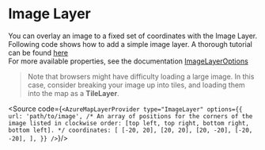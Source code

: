 

<Meta title="Image Layer"/>

# Image Layer

You can overlay an image to a fixed set of coordinates with the Image Layer.<br/>
Following code shows how to add a simple image layer. A thorough tutorial can be found [here](https://learn.microsoft.com/en-us/azure/azure-maps/map-add-image-layer)<br/>
For more available properties, see the documentation [ImageLayerOptions](https://learn.microsoft.com/en-us/javascript/api/azure-maps-control/atlas.imagelayeroptions?view=azure-maps-typescript-latest)

> Note that browsers might have difficulty loading a large image. In this case, consider breaking your image up into tiles, and loading them into the map as a **TileLayer**.

<ImageLayer/>

<Source code={`
<AzureMapLayerProvider
    type="ImageLayer"
    options={{
        url: 'path/to/image',
        /* An array of positions for the corners of the image listed in clockwise order:
         [top left, top right, bottom right, bottom left]. */
        coordinates: [
            [-20, 20],
            [20, 20],
            [20, -20],
            [-20, -20],
        ],
    }}
/>
`}/>